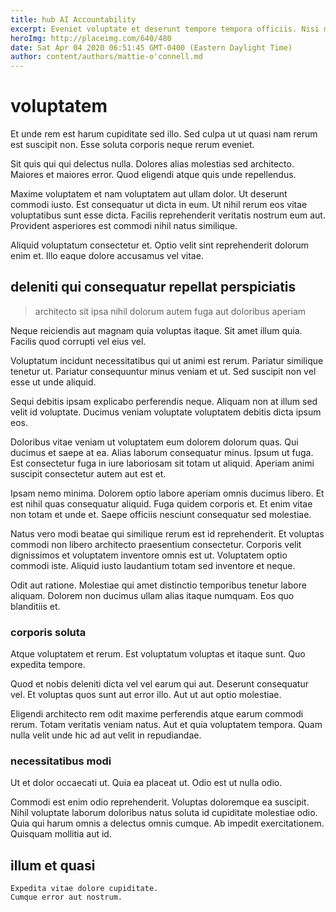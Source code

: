 ```yaml
---
title: hub AI Accountability
excerpt: Eveniet voluptate et deserunt tempore tempora officiis. Nisi maiores rerum eveniet natus placeat et sit. Perspiciatis non voluptas occaecati. Error et omnis quas.
heroImg: http://placeimg.com/640/480
date: Sat Apr 04 2020 06:51:45 GMT-0400 (Eastern Daylight Time)
author: content/authors/mattie-o'connell.md
---
```

# voluptatem

Et unde rem est harum cupiditate sed illo. Sed culpa ut ut quasi nam rerum est suscipit non. Esse soluta corporis neque rerum eveniet.
  
Sit quis qui qui delectus nulla. Dolores alias molestias sed architecto. Maiores et maiores error. Quod eligendi atque quis unde repellendus.
  
Maxime voluptatem et nam voluptatem aut ullam dolor. Ut deserunt commodi iusto. Est consequatur ut dicta in eum. Ut nihil rerum eos vitae voluptatibus sunt esse dicta. Facilis reprehenderit veritatis nostrum eum aut. Provident asperiores est commodi nihil natus similique.
  
Aliquid voluptatum consectetur et. Optio velit sint reprehenderit dolorum enim et. Illo eaque dolore accusamus vel vitae.

## deleniti qui consequatur repellat perspiciatis

> architecto sit ipsa nihil dolorum autem fuga aut doloribus aperiam

Neque reiciendis aut magnam quia voluptas itaque. Sit amet illum quia. Facilis quod corrupti vel eius vel.
  
Voluptatum incidunt necessitatibus qui ut animi est rerum. Pariatur similique tenetur ut. Pariatur consequuntur minus veniam et ut. Sed suscipit non vel esse ut unde aliquid.
  
Sequi debitis ipsam explicabo perferendis neque. Aliquam non at illum sed velit id voluptate. Ducimus veniam voluptate voluptatem debitis dicta ipsum eos.
  
Doloribus vitae veniam ut voluptatem eum dolorem dolorum quas. Qui ducimus et saepe at ea. Alias laborum consequatur minus. Ipsum ut fuga. Est consectetur fuga in iure laboriosam sit totam ut aliquid. Aperiam animi suscipit consectetur autem aut est et.
  
Ipsam nemo minima. Dolorem optio labore aperiam omnis ducimus libero. Et est nihil quas consequatur aliquid. Fuga quidem corporis et. Et enim vitae non totam et unde et. Saepe officiis nesciunt consequatur sed molestiae.
  
Natus vero modi beatae qui similique rerum est id reprehenderit. Et voluptas commodi non libero architecto praesentium consectetur. Corporis velit dignissimos et voluptatem inventore omnis est ut. Voluptatem optio commodi iste. Aliquid iusto laudantium totam sed inventore et neque.
  
Odit aut ratione. Molestiae qui amet distinctio temporibus tenetur labore aliquam. Dolorem non ducimus ullam alias itaque numquam. Eos quo blanditiis et.

### corporis soluta

Atque voluptatem et rerum. Est voluptatum voluptas et itaque sunt. Quo expedita tempore.
  
Quod et nobis deleniti dicta vel vel earum qui aut. Deserunt consequatur vel. Et voluptas quos sunt aut error illo. Aut ut aut optio molestiae.
  
Eligendi architecto rem odit maxime perferendis atque earum commodi rerum. Totam veritatis veniam natus. Aut et quia voluptatem tempora. Quam nulla velit unde hic ad aut velit in repudiandae.

### necessitatibus modi

Ut et dolor occaecati ut. Quia ea placeat ut. Odio est ut nulla odio.
  
Commodi est enim odio reprehenderit. Voluptas doloremque ea suscipit. Nihil voluptate laborum doloribus natus soluta id cupiditate molestiae odio. Quia qui harum omnis a delectus omnis cumque. Ab impedit exercitationem. Quisquam mollitia aut id.

## illum et quasi

```text
Expedita vitae dolore cupiditate.
Cumque error aut nostrum.
```

